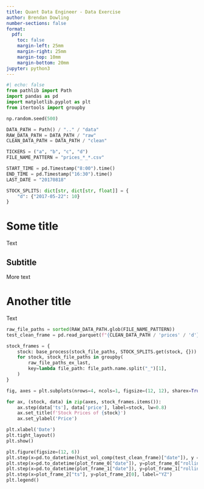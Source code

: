 ```yaml
---
title: Quant Data Engineer - Data Exercise
author: Brendan Dowling
number-sections: false
format:
  pdf:
    toc: false
    margin-left: 25mm
    margin-right: 25mm
    margin-top: 10mm
    margin-bottom: 20mm
jupyter: python3
---
```


```python
#| echo: false
from pathlib import Path
import pandas as pd
import matplotlib.pyplot as plt
from itertools import groupby

np.random.seed(500)

DATA_PATH = Path() / ".." / "data"
RAW_DATA_PATH = DATA_PATH / "raw"
CLEAN_DATA_PATH = DATA_PATH / "clean"

TICKERS = ("a", "b", "c", "d")
FILE_NAME_PATTERN = "prices_*_*.csv"

START_TIME = pd.Timestamp("8:00").time()
END_TIME = pd.Timestamp("16:30").time()
LAST_DATE = "20170818"

STOCK_SPLITS: dict[str, dict[str, float]] = {
    "d": {"2017-05-22": 10}
}
```

# Some title

Text

## Subtitle

More text

# Another title

Text

```python
raw_file_paths = sorted(RAW_DATA_PATH.glob(FILE_NAME_PATTERN))
test_clean_frame = pd.read_parquet(f"{CLEAN_DATA_PATH / 'prices' / 'd'}.parquet")

stock_frames = {
    stock: base_process(stock_file_paths, STOCK_SPLITS.get(stock, {}))
    for stock, stock_file_paths in groupby(
        raw_file_paths_ex_last,
        key=lambda file_path: file_path.name.split("_")[1],
    )
}

fig, axes = plt.subplots(nrows=4, ncols=1, figsize=(12, 12), sharex=True)

for ax, (stock, data) in zip(axes, stock_frames.items()):
    ax.step(data['ts'], data['price'], label=stock, lw=0.8)
    ax.set_title(f'Stock Prices of {stock}')
    ax.set_ylabel('Price')

plt.xlabel('Date')
plt.tight_layout()
plt.show()
```

```python
plt.figure(figsize=(12, 6))
plt.step(x=pd.to_datetime(hist_vol_comp(test_clean_frame)["date"]), y = hist_vol_comp(test_clean_frame)["rolling_historical_volatility"], label="Tick")
plt.step(x=pd.to_datetime(plot_frame_0["date"]), y=plot_frame_0["rolling_historical_volatility"], label="RV")
plt.step(x=pd.to_datetime(plot_frame_1["date"]), y=plot_frame_1["rolling_historical_volatility"], label="SD")
plt.step(x=plot_frame_2["ts"], y=plot_frame_2[0], label="YZ")
plt.legend()
```